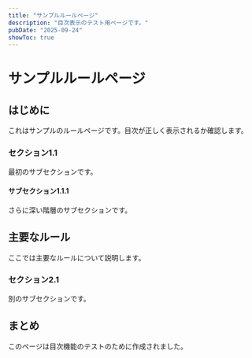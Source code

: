 ```yaml
---
title: "サンプルルールページ"
description: "目次表示のテスト用ページです。"
pubDate: "2025-09-24"
showToc: true
---
```


# サンプルルールページ

## はじめに

これはサンプルのルールページです。目次が正しく表示されるか確認します。

### セクション1.1

最初のサブセクションです。

#### サブセクション1.1.1

さらに深い階層のサブセクションです。

## 主要なルール

ここでは主要なルールについて説明します。

### セクション2.1

別のサブセクションです。

## まとめ

このページは目次機能のテストのために作成されました。
